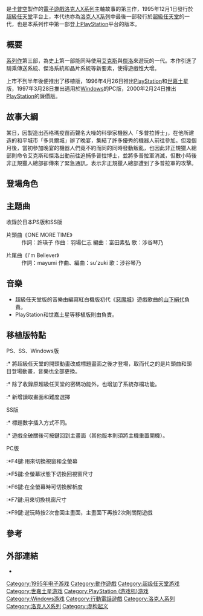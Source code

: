 {{Infobox VG
|image = [[File:Rockmanx3.jpg|256px]]
|title = 洛克人X3
|japanese= ロックマンX3
|english= Mega Man X3
|developer = [[卡普空|卡普空]]
|publisher = {{collapsible list|{{vgr|JP|卡普空|NA|卡普空|PAL|维珍互动|TW|第三波资讯 (PC)|CN|第三波软件 (PC)}}}}
|series = [[洛克人X系列|洛克人X系列]]
|engine = 
|genre = [[平台遊戲|平台動作]]
|modes = [[單人遊戲|單人]]
|platforms = [[超級任天堂|超級任天堂]]、[[PlayStation|PlayStation]]、[[世嘉土星|世嘉土星]]、[[Windows|Windows]]、[[手机|手机]]
|released={{Infobox VG/C|1995年12月1日|'''超级任天堂'''{{Vgrelease|JP|1995年12月1日<ref name="r20">{{cite book |isbn=978-1-897376-80-5 |date=January 6, 2010 |title=Mega Man X: Official Complete Works|publisher=[[UDON|Udon Entertainment]] | pages=28–39}}</ref>|NA|1996年1月<ref>{{cite web|author=Nintendo staff |title=Super NES Games |url=http://www.nintendo.com/consumer/gameslist/manuals/snes_games.pdf |archiveurl=https://web.archive.org/web/20110614155658/http://www.nintendo.com/consumer/gameslist/manuals/snes_games.pdf |publisher=[[Nintendo|Nintendo]] |format=PDF |archivedate=2011-06-14|accessdate=September 24, 2011 |deadurl=yes }}</ref>|EU|1996年5月<ref>{{Cite journal| author=''Total!'' staff|journal=[[Total!|Total!]] | publisher=[[Future_plc|Future plc]] |date = May 1996| title=''Mega Man X3'' | pages=pp. 36–7 | language=de}}</ref>}}'''PlayStation、世嘉土星'''{{Vgrelease|JP|1996年4月26日<ref name="r20"/>|EU|1997年3月<ref name="ossrev">{{cite journal |journal=[[Sega_Saturn_Magazine|Sega Saturn Magazine]] | publisher=[[EMAP|EMAP]] | date=April 1997 | author=Yeo, Matt | title=Review: ''Mega Man X3'' | issue=18 | pages=pp. 74–5 | issn=1360-9424}}</ref>
}}'''Windows'''{{Vgrelease|JP|1997年3月28日<ref name="r20"/>|NA|1998年10月5日<ref name="napc">{{cite web|author=Hulsey, Joe |date=October 5, 1998 |title=Capcom announces ''Mega Man X3'' |url=http://www.cdmag.com/articles/014/148/mm3.html |archiveurl=https://web.archive.org/web/20021014225238/http://www.cdmag.com/articles/014/148/mm3.html |archivedate=2002-10-14|work=[[Computer_Games_Magazine|Computer Games Magazine]] |publisher=[[TheGlobe.com|TheGlobe.com]] |accessdate=February 15, 2012 |deadurl=yes }}</ref>}}'''手机'''{{Vgrelease|JP|2010年7月1日<ref name="mobile">{{cite web|author=GameSpot staff |date=July 1, 2010 |title=EZアプリ「バイオハザード Survival Door」＆「ロックマンX3」配信開始！ |trans_title=EZ applications "Biohazard: Survival Door" & "Rockman X3" released! |url=http://japan.gamespot.com/goods/news/20416112/ |work=[[GameSpot|GameSpot]] |publisher=[[CBS_Interactive|CBS Interactive]] |language=ja |accessdate=July 12, 2010 |deadurl=yes |archiveurl=https://web.archive.org/web/20110728023345/http://japan.gamespot.com/goods/news/20416112/ |archivedate=2011-07-28}}</ref>}}}}
}}
{{Vgname|洛克人X3|ja=ロックマンX3，Rockman X3|en=Mega Man X3}}是[[卡普空|卡普空]]製作的[[電子遊戲|電子遊戲]][[洛克人X系列|洛克人X系列]]主軸故事的第三作，1995年12月1日發行於[[超級任天堂|超級任天堂]]平台上，本代也亦為[[洛克人X系列|洛克人X系列]]中最後一部發行於[[超級任天堂|超級任天堂]]的一代，也是本系列作中第一部登上[[PlayStation|PlayStation]]平台的版本。

== 概要 ==
[[洛克人X系列|系列作]]第三部，為史上第一部能同時使用[[艾克斯_(洛克人)|艾克斯]]與[[傑洛|傑洛]]來遊玩的一代。本作引進了騎乘傳送系統、傑洛系統和晶片系統等新要素，使得遊戲性大增。

上市不到半年後便推出了移植版，1996年4月26日推出[[PlayStation|PlayStation]]和[[世嘉土星|世嘉土星]]版，1997年3月28日推出適用於[[Microsoft_Windows|Windows]]的PC版，2000年2月24日推出[[PlayStation|PlayStation]]的廉價版。

== 故事大綱 ==
某日，因製造出西格瑪疫苗而聲名大噪的科學家機器人「多普拉博士」，在他所建造的和平城市「多貝爾城」辦了晚宴，集結了許多優秀的機器人前往參加。但幾個月後，當初參加晚宴的機器人們竟不約而同的同時發動叛亂，也因此非正規獵人總部則命令艾克斯和傑洛出動前往追捕多普拉博士，並將多普拉軍消滅，但數小時後非正規獵人總部卻傳來了緊急通訊，表示非正規獵人總部遭到了多普拉軍的攻擊。

== 登場角色 ==
{{see also|洛克人X系列角色列表}}

== 主題曲 ==
收錄於日本PS版和SS版
; 片頭曲《ONE MORE TIME》
: 作詞：許瑛子 作曲：羽場仁志 編曲：富田素弘 歌：涉谷琴乃

; 片尾曲《I'm Believer》
: 作詞：mayumi 作曲、編曲：su'zuki 歌：涉谷琴乃

== 音樂 ==
*超級任天堂版的音樂由編寫紅白機版初代《[[惡魔城_(遊戲)|惡魔城]]》遊戲歌曲的[[山下絹代|山下絹代]]負責。
*PlayStation和世嘉土星等移植版則由{{lj|青木佳乃|青木佳乃}}負責。

== 移植版特點 ==
; PS、SS、Windows版
:* 將超級任天堂的開頭動畫改成標題畫面之後才登場，取而代之的是片頭曲和頭目登場動畫，音樂也全部更換。
:* 除了收錄原超級任天堂的密碼功能外，也增加了系統存檔功能。
:* 新增讀取畫面和難度選擇
; SS版
:* 標題數字插入方式不同。
:* 遊戲全破關後可按鍵回到主畫面（其他版本則須將主機重置開機）。
; PC版
:*F4鍵:用來切換視窗和全螢幕
:*F5鍵:全螢幕狀態下切換回視窗尺寸
:*F6鍵:在全螢幕時可切換解析度
:*F7鍵:用來切換視窗尺寸
:*F9鍵:遊玩時按2次會回主畫面，主畫面下再按2次則關閉遊戲

== 參考 ==
{{reflist|2}}

== 外部連結 ==
*

{{洛克人}}

{{DEFAULTSORT:Rockman X3}}
[[Category:1995年电子游戏|Category:1995年电子游戏]]
[[Category:動作遊戲|Category:動作遊戲]]
[[Category:超级任天堂游戏|Category:超级任天堂游戏]]
[[Category:世嘉土星游戏|Category:世嘉土星游戏]]
[[Category:PlayStation_(游戏机)游戏|Category:PlayStation (游戏机)游戏]]
[[Category:Windows游戏|Category:Windows游戏]]
[[Category:行動電話遊戲|Category:行動電話遊戲]]
[[Category:洛克人系列|Category:洛克人系列]]
[[Category:洛克人X系列|Category:洛克人X系列]]
[[Category:虚构起义|Category:虚构起义]]